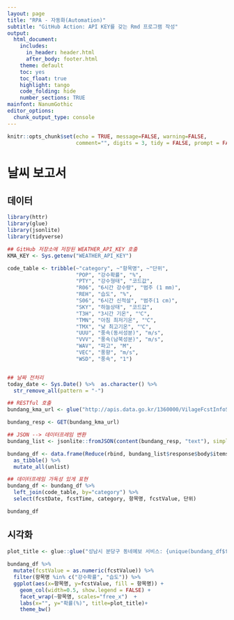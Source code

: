```yaml
---
layout: page
title: "RPA - 자동화(Automation)"
subtitle: "GitHub Action: API KEY를 갖는 Rmd 프로그램 작성"
output:
  html_document:
    includes:
      in_header: header.html
      after_body: footer.html
    theme: default
    toc: yes
    toc_float: true
    highlight: tango
    code_folding: hide
    number_sections: TRUE
mainfont: NanumGothic
editor_options: 
  chunk_output_type: console
---
```


```r
knitr::opts_chunk$set(echo = TRUE, message=FALSE, warning=FALSE,
                      comment="", digits = 3, tidy = FALSE, prompt = FALSE, fig.align = 'center')
```

# 날씨 보고서 {#weather-report}

## 데이터 {#weather-report-data}

```r
library(httr)
library(glue)
library(jsonlite)
library(tidyverse)

## GitHub 저장소에 저장된 WEATHER_API_KEY 호출
KMA_KEY <- Sys.getenv("WEATHER_API_KEY")

code_table <- tribble(~"category", ~"항목명", ~"단위", 
                      "POP", "강수확률", "%",
                      "PTY", "강수형태", "코드값",
                      "R06", "6시간 강수량", "범주 (1 mm)",
                      "REH", "습도", "%",
                      "S06", "6시간 신적설", "범주(1 cm)",
                      "SKY", "하늘상태", "코드값",
                      "T3H", "3시간 기온", "℃",
                      "TMN", "아침 최저기온", "℃",
                      "TMX", "낮 최고기온", "℃",
                      "UUU", "풍속(동서성분)", "m/s",
                      "VVV", "풍속(남북성분)", "m/s",
                      "WAV", "파고", "M",
                      "VEC", "풍향", "m/s",
                      "WSD", "풍속", "1")


## 날짜 전처리
today_date <- Sys.Date() %>%  as.character() %>% 
  str_remove_all(pattern = "-")

## RESTful 호출
bundang_kma_url <- glue("http://apis.data.go.kr/1360000/VilageFcstInfoService/getVilageFcst?serviceKey={KMA_KEY}&numOfRows=10&pageNo=1&base_date={today_date}&base_time=0230&nx=62&ny=122&dataType=JSON")

bundang_resp <- GET(bundang_kma_url)

## JSON --> 데이터프레임 변환
bundang_list <- jsonlite::fromJSON(content(bundang_resp, "text"), simplifyVector = FALSE)

bundang_df <- data.frame(Reduce(rbind, bundang_list$response$body$items$item)) %>% 
  as_tibble() %>% 
  mutate_all(unlist)

## 데이터프레임 가독성 있게 표현
bundang_df <- bundang_df %>% 
  left_join(code_table, by="category") %>% 
  select(fcstDate, fcstTime, category, 항목명, fcstValue, 단위)

bundang_df
```

## 시각화 {#weather-report-viz}


```r
plot_title <- glue::glue("성남시 분당구 동네예보 서비스: {unique(bundang_df$fcstDate)}, {unique(bundang_df$fcstTime)}")
                         
bundang_df %>% 
  mutate(fcstValue = as.numeric(fcstValue)) %>% 
  filter(항목명 %in% c("강수확률", "습도")) %>% 
  ggplot(aes(x=항목명, y=fcstValue, fill = 항목명)) +
    geom_col(width=0.5, show.legend = FALSE) +
    facet_wrap(~항목명, scales="free_x")  +
    labs(x="", y="확률(%)", title=plot_title)+
    theme_bw()
```



